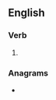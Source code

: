 ==English==

===Verb===
{{head|en|verb form}}

# {{en-third-person singular of|rootle}}

===Anagrams===
* {{anagrams|en|Soltero|looters|oolerts|retools|toolers}}